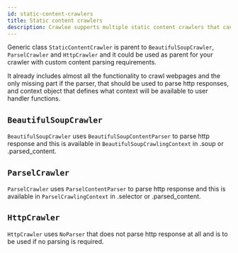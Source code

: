 ```yaml
---
id: static-content-crawlers
title: Static content crawlers
description: Crawlee supports multiple static content crawlers that can be used to process http responses.
---
```



Generic class <ApiLink to="class/StaticContentCrawler">`StaticContentCrawler`</ApiLink> is parent to <ApiLink to="class/BeautifulSoupCrawler">`BeautifulSoupCrawler`</ApiLink>, <ApiLink to="class/ParselCrawler">`ParselCrawler`</ApiLink> and <ApiLink to="class/HttpCrawler">`HttpCrawler`</ApiLink> and it could be used as parent for your crawler with custom content parsing requirements.

It already includes almost all the functionality to crawl webpages and the only missing part if the parser, that should be used to parse http responses, and context object that defines what context will be available to user handler functions.

## `BeautifulSoupCrawler`
<ApiLink to="class/BeautifulSoupCrawler">`BeautifulSoupCrawler`</ApiLink> uses <ApiLink to="class/BeautifulSoupContentParser">`BeautifulSoupContentParser`</ApiLink> to parse http response and this is available in <ApiLink to="class/BeautifulSoupCrawlingContext">`BeautifulSoupCrawlingContext`</ApiLink> in .soup or .parsed_content.

## `ParselCrawler`
<ApiLink to="class/ParselCrawler">`ParselCrawler`</ApiLink> uses <ApiLink to="class/ParselContentParser">`ParselContentParser`</ApiLink> to parse http response and this is available in <ApiLink to="class/ParselCrawlingContext">`ParselCrawlingContext`</ApiLink> in .selector or .parsed_content.

## `HttpCrawler`
<ApiLink to="class/HttpCrawler">`HttpCrawler`</ApiLink> uses <ApiLink to="class/NoParser">`NoParser`</ApiLink> that does not parse http response at all and is to be used if no parsing is required.

